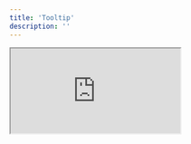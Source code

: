```yaml
---
title: 'Tooltip'
description: ''
---
```


<iframe
  style={{ width: '100%', height: '378px', borderRadius: 12 }}
  src="http://localhost:4200/tooltip/tooltip"
/>

## Usage

Assemble the tooltip directives in your template.

```html
<div ngpTooltip></div>
```

## API Reference

The following directives are available to import from the `@ng-primitives/ng-primitives` package:

### NgpTooltipDirective

There are no inputs or outputs for this directive.

## Global Configuration

You can configure the default options for all tooltips in your application by using the `provideNgpTooltipConfig` function in a providers array.

```ts
import { provideNgpTooltipConfig } from '@ng-primitives/ng-primitives/tooltip';

bootstrapApplication(AppComponent, {
  providers: [provideNgpTooltipConfig({})],
});
```

### NgpTooltipConfig

## Schematics

You can use our schematic to generate a new tooltip component.

<CodeGroup>

```bash Angular CLI
ng generate @ng-primitives/ng-primitives:tooltip
```

```bash Nx
nx generate @ng-primitives/ng-primitives:tooltip
```

</CodeGroup>

### Options

<ResponseField name="name" type="string">
  The name of the component.
</ResponseField>

<ResponseField name="project" type="string">
  The name of the project to add the component to.
</ResponseField>

<ResponseField name="path" type="string">
  The path to create the component.
</ResponseField>

